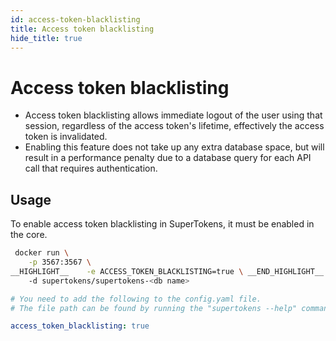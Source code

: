 ```yaml
---
id: access-token-blacklisting
title: Access token blacklisting
hide_title: true
---
```



<!-- COPY DOCS -->
<!-- ./session/common-customizations/sessions/access-token-blacklisting.mdx -->

# Access token blacklisting

- Access token blacklisting allows immediate logout of the user using that session, regardless of the access token's lifetime, effectively the access token is invalidated.
- Enabling this feature does not take up any extra database space, but will result in a performance penalty due to a database query for each API call that requires authentication.

## Usage
To enable access token blacklisting in SuperTokens, it must be enabled in the core.

<!--DOCUSAURUS_CODE_TABS-->
<!--With Docker-->
```bash
 docker run \
    -p 3567:3567 \
__HIGHLIGHT__    -e ACCESS_TOKEN_BLACKLISTING=true \ __END_HIGHLIGHT__
    -d supertokens/supertokens-<db name>
```
<!--Without Docker-->
```yaml
# You need to add the following to the config.yaml file.
# The file path can be found by running the "supertokens --help" command

access_token_blacklisting: true
```
<!--END_DOCUSAURUS_CODE_TABS-->
